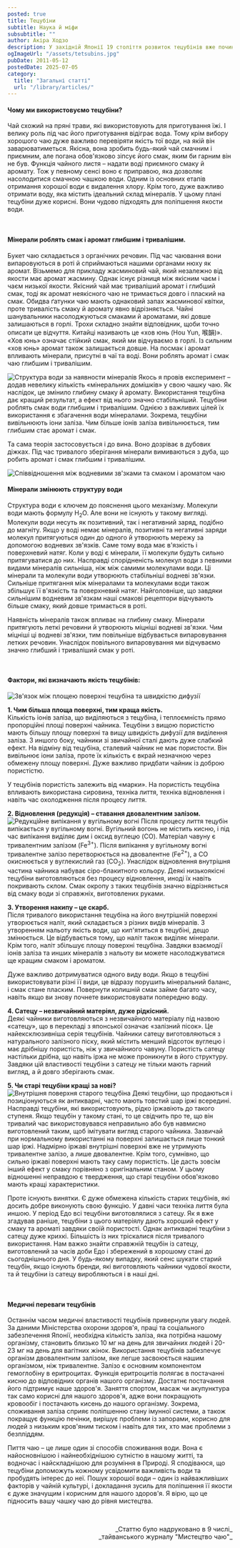 ```yaml
---
posted: true
title: Тецубіни
subtitle: Наука й міфи
subsubtitle: ""
author: Акіра Ходзо
description: У західній Японії 19 століття розвиток тецубінів вже починає впливати на звички чаювання у великих розвинених містах. Стає модним пити післяобідній чай, використовуючи ці чайники, з їхнім унікальним дизайном та оздобленням...
ogImageUrl: "/assets/tetsubins.jpg"
pubDate: 2011-05-12
postedDate: 2025-07-05
category: 
  title: "Загальні статті"
  url: "/library/articles/"
---
```



#### Чому ми використовуємо тецубіни?
Чай схожий на пряні трави, які використовують для приготування їжі. І велику роль під час його приготування відіграє вода. Тому крім вибору хорошого чаю дуже важливо перевіряти якість тої води, на якій він заварюватиметься. Якісна, вона зробить будь-який чай смачним і приємним, але погана обов'язково зіпсує його смак, яким би гарним він не був. Функція чайного листя – надати воді приємного смаку й аромату. Тож у певному сенсі воно є приправою, яка дозволяє насолодитися смачною чашкою води. Одним із основних етапів отримання хорошої води є видалення хлору. Крім того, дуже важливо отримати воду, яка містить ідеальний склад мінералів. У цьому плані тецубіни дуже корисні. Вони чудово підходять для поліпшення якости води.

<p>&nbsp;</p>

#### Мінерали роблять смак і аромат глибшим і тривалішим.
Букет чаю складається з органічних речовин. Під час чаювання вони випаровуються в роті й сприймаються нашими органами нюху як аромат. Візьмемо для прикладу жасминовий чай, який незалежно від якости має аромат жасмину. Однак існує різниця між якісним чаєм і чаєм низької якости. Якісний чай має триваліший аромат і глибший смак, тоді як аромат неякісного чаю не тримається довго і плаский на смак. Обидва ґатунки чаю мають однаковий запах жасминової квітки, проте тривалість смаку й аромату явно відрізняється. Чайні шанувальники насолоджуються смаками й ароматами, які довше залишаються в горлі. Трохи складно знайти відповідник, щоби точно описати це відчуття. Китайці називають це «хов юнь (Hou Yun, 喉韻)». «Хов юнь» означає стійкий смак, який ми відчуваємо в горлі. Із сильним «хов юнь» аромат також залишається довше. На посмак і аромат впливають мінерали, присутні в чаї та воді. Вони роблять аромат і смак чаю глибшим і тривалішим.

<Image class="float-left" src={Image1} alt="Структура води за наявности мінералів" /> Якось я провів експеримент – додав невелику кількість «мінеральних домішків» у свою чашку чаю. Як наслідок, це змінило глибину смаку й аромату. Використання тецубіна дає кращий результат, а ефект від нього значно стабільніший. Тецубіни роблять смак води глибшим і тривалішим. Однією з важливих цілей їх використання є збагачення води мінералами. Зокрема, тецубіни вивільнюють іони заліза. Чим більше іонів заліза вивільнюється, тим глибшим стає аромат і смак.

Та сама теорія застосовується і до вина. Воно дозріває в дубових діжках. Під час тривалого зберігання мінерали вимиваються з дуба, що робить аромат і смак глибшим і тривалішим.

<Image class="align-center" src={Image2} alt="Співвідношення між водневими зв'зками та смаком і ароматом чаю" />

#### Мінерали змінюють структуру води
Структура води є ключем до пояснення цього механізму. Молекули води мають формулу H<sub>2</sub>O. Але вони не існують у такому вигляді. Молекули води несуть як позитивний, так і негативний заряд, подібно до магніту. Якщо у воді немає мінералів, позитивні та негативні заряди молекул притягуються один до одного й утворюють мережу за допомогою водневих зв'язків. Саме тому вода має в'язкість і поверхневий натяг. Коли у воді є мінерали, її молекули будуть сильно притягуватися до них. Насправді спорідненість молекул води з певними видами мінералів сильніша, ніж між самими молекулами води. Ці мінерали та молекули води утворюють стабільніші водневі зв'язки. Сильніше притягання між мінералами та молекулами води також збільшує її в'язкість та поверхневий натяг. Найголовніше, що завдяки сильнішим водневим зв'язкам наші смакові рецептори відчувають більше смаку, який довше тримається в роті.

Наявність мінералів також впливає на глибину смаку. Мінерали притягують леткі речовини й утворюють міцніші водневі зв'язки. Чим міцніші ці водневі зв'язки, тим повільніше відбувається випаровування летких речовин. Унаслідок повільного випаровування ми відчуваємо значно глибший і триваліший смак у роті.

<p>&nbsp;</p>

#### Фактори, які визначають якість тецубінів:

<Image class="align-center" src={Image3} alt="Зв'язок між площею поверхні тецубіна та швидкістю дифузії" />

**1\. Чим більша площа поверхні, тим краща якість.**   
Кількість іонів заліза, що виділяються з тецубіна, і теплоємність прямо пропорційні площі поверхні чайника. Тецубіни з вищою пористістю мають більшу площу поверхні та вищу швидкість дифузії для виділення заліза. З иншого боку, чайники зі звичайної сталі дають дуже слабкий ефект. На відміну від тецубіна, сталевий чайник не має пористости. Він вивільнює іони заліза, проте їх кількість є вкрай незначною через обмежену площу поверхні. Дуже важливо придбати чайник із доброю пористістю.

У тецубінів пористість залежить від «марки». На пористість тецубіна впливають використана сировина, техніка лиття, техніка відновлення і навіть час охолодження після процесу лиття.

**2\. Відновлення (редукція) – ставання двовалентним залізом.**   
<Image class="float-right" src={Image4} alt="Редукційне випікання у вугільному вогні" /> Після процесу лиття тецубін випікається у вугільному вогні. Вугільний вогонь не містить кисню, і під час випікання виділяє дим і оксид вуглецю (CO). Матеріал чавуну є тривалентним залізом (Fe<sup>3+</sup>). Після випікання у вугільному вогні тривалентне залізо перетворюється на двовалентне (Fe<sup>2+</sup>), а CO окиснюється у вуглекислий газ (CO<sub>2</sub>). Унаслідок відновлення внутрішня частина чайника набуває сіро-блакитного кольору. Деякі низькоякісні тецубіни виготовляються без процесу відновлення, иноді їх навіть покривають склом. Смак окропу з таких тецубінів значно відрізняється від смаку води зі справжніх, виготовлених руками.

**3\. Утворення накипу – це скарб.**   
Після тривалого використання тецубіна на його внутрішній поверхні утворюється наліт, який складається з різних видів мінералів. З утворенням нальоту якість води, що кип'ятиться в тецубіні, дещо змінюється. Це відбувається тому, що наліт також виділяє мінерали. Крім того, наліт збільшує площу поверхні тецубіна. Завдяки взаємодії іонів заліза та инших мінералів з нальоту ви можете насолоджуватися ще кращим смаком і ароматом.

Дуже важливо дотримуватися одного виду води. Якщо в тецубіні використовувати різні її види, це відразу порушить мінеральний баланс, і смак стане пласким. Повернути колишній смак займе багато часу, навіть якщо ви знову почнете використовувати попередню воду.

**4\. Сатецу – незвичайний матеріял, дуже рідкісний.**   
Деякі чайники виготовляються з незвичайного матеріалу під назвою «сатецу», що в перекладі з японської означає «залізний пісок». Це найексклюзивніша серія тецубінів. Чайники сатецу виготовляються з натурального залізного піску, який містить менший відсоток вуглецю і має дрібнішу пористість, ніж у звичайниого чавуну. Пористість сатецу настільки дрібна, що навіть іржа не може проникнути в його структуру. Завдяки цій властивості тецубіни з сатецу не тільки мають гарний вигляд, а й довго зберігають смак.

**5\. Чи старі тецубіни кращі за нові?**   
<Image class="float-left" src={Image5} alt="Внутрішня поверхня старого тецубіна" /> Деякі тецубіни, що продаються і позиціонуються як антикварні, часто мають товстий шар іржі всередині. Насправді тецубіни, які використовують, рідко іржавіють до такого ступеня. Якщо тецубін у такому стані, то це свідчить про те, що він тривалий час використовувався неправильно або був навмисно виготовлений таким, щоб імітувати вигляд старого чайника. Зазвичай при нормальному використанні на поверхні залишається лише тонкий шар іржі. Надмірно іржаві внутрішні поверхні вже не утримують тривалентне залізо, а лише двовалентне. Крім того, сумнівно, що сильно іржаві поверхні мають таку саму пористість. Це дасть зовсім інший ефект у смаку порівняно з оригінальним станом. У цьому відношенні неправдою є твердження, що старі тецубіни обов'язково мають кращі характеристики.

Проте існують винятки. Є дуже обмежена кількість старих тецубінів, які досить добре виконують свою функцію. У давні часи техніка лиття була иншою. У період Едо всі тецубіни виготовлялися з сатецу. Як я вже згадував раніше, тецубіни з цього матеріялу дають хороший ефект у смаку та ароматі завдяки своїй пористості. Однак антикварні тецубіни з сатецу дуже крихкі. Більшість із них тріскалися після тривалого використання. Нам важко знайти справжній тецубін із сатецу, виготовлений за часів доби Едо і збережений в хорошому стані до сьогоднішнього дня. У будь-якому випадку, який сенс шукати старий тецубін, якщо існують бренди, які виготовляють чайники чудової якости, та й тецубіни із сатецу виробляються і в наші дні.

<p>&nbsp;</p>

#### Медичні переваги тецубінів
Останнім часом медичні властивості тецубінів привернули увагу людей. За даними Міністерства охорони здоров'я, праці та соціального забезпечення Японії, необхідна кількість заліза, яка потрібна нашому організму, становить близько 10 мг на день для звичайних людей і 20-23 мг на день для вагітних жінок. Використання тецубінів забезпечує організм двовалентним залізом, яке легше засвоюється нашим організмом, ніж тривалентне. Залізо є основним компонентом гемоглобіну в еритроцитах. Функція еритроцитів полягає в постачанні кисню до відповідних органів нашого організму. Достатнє постачання його підтримує наше здоров'я. Заняття спортом, масаж чи акупунктура так само корисні для нашого здоров'я, адже вони покращують кровообіг і постачають кисень до нашого організму. Зокрема, споживання заліза сприяє поліпшенню стану імунної системи, а також покращує функцію печінки, вирішує проблеми із запорами, корисно для людей з низьким кров'яним тиском і навіть для тих, хто має проблеми з безпліддям.

Пиття чаю – це лише один зі способів споживання води. Вона є найосновнішою і найнеобхіднішою сутністю в нашому житті, та водночас і найскладнішою для розуміння в Природі. Я сподіваюся, що тецубіни допоможуть кожному усвідомити важливість води та пробудять інтерес до неї. Пошук хорошої води – один із найважливіших факторів у чайній культурі, і докладання зусиль для поліпшення її якости є дуже значущим і корисним для нашого здоров'я. Я вірю, що це підносить вашу чашку чаю до рівня мистецтва.

<p>&nbsp;</p>
<p align="right" style="font-size: 0.9rem;">_Статтю було надруковано в 9 числі_<br />_тайванського журналу "Мистецтво чаю"_</p>
